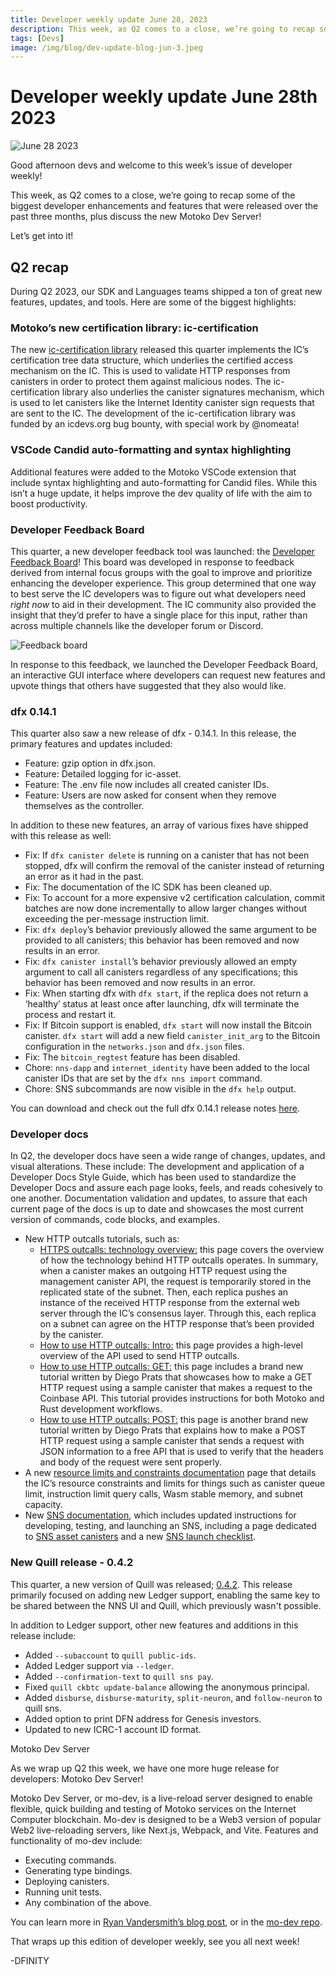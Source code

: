 ```yaml
---
title: Developer weekly update June 28, 2023
description: This week, as Q2 comes to a close, we’re going to recap some of the biggest developer enhancements and features that were released over the past three months, plus discuss the new Motoko Dev Server!
tags: [Devs]
image: /img/blog/dev-update-blog-jun-3.jpeg
---
```


# Developer weekly update June 28th 2023

![June 28 2023](../../static/img/blog/dev-update-blog-jun-3.jpeg)

Good afternoon devs and welcome to this week’s issue of developer weekly!

This week, as Q2 comes to a close, we’re going to recap some of the biggest developer enhancements and features that were released over the past three months, plus discuss the new Motoko Dev Server!

Let’s get into it! 

## Q2 recap

During Q2 2023, our SDK and Languages teams shipped a ton of great new features, updates, and tools. Here are some of the biggest highlights:

### Motoko’s new certification library: ic-certification

The new [ic-certification library](https://mops.one/ic-certification) released this quarter implements the IC’s certification tree data structure, which underlies the certified access mechanism on the IC. This is used to validate HTTP responses from canisters in order to protect them against malicious nodes. The ic-certification library also underlies the canister signatures mechanism, which is used to let canisters like the Internet Identity canister sign requests that are sent to the IC. The development of the ic-certification library was funded by an icdevs.org bug bounty, with special work by @nomeata!

### VSCode Candid auto-formatting and syntax highlighting

Additional features were added to the Motoko VSCode extension that include syntax highlighting and auto-formatting for Candid files. While this isn’t a huge update, it helps improve the dev quality of life with the aim to boost productivity. 

### Developer Feedback Board

This quarter, a new developer feedback tool was launched: the [Developer Feedback Board](https://dx.internetcomputer.org/)! This board was developed in response to feedback derived from internal focus groups with the goal to improve and prioritize enhancing the developer experience. This group determined that one way to best serve the IC developers was to figure out what developers need *right now* to aid in their development. The IC community also provided the insight that they’d prefer to have a single place for this input, rather than across multiple channels like the developer forum or Discord. 

![Feedback board](../../static/img/blog/feedback_board_1.jpg)

In response to this feedback, we launched the Developer Feedback Board, an interactive GUI interface where developers can request new features and upvote things that others have suggested that they also would like. 

### dfx 0.14.1

This quarter also saw a new release of dfx - 0.14.1. In this release, the primary features and updates included: 
- Feature: gzip option in dfx.json.
- Feature: Detailed logging for ic-asset.
- Feature: The .env file now includes all created canister IDs.
- Feature: Users are now asked for consent when they remove themselves as the controller.

In addition to these new features, an array of various fixes have shipped with this release as well:

- Fix: If `dfx canister delete` is running on a canister that has not been stopped, dfx will confirm the removal of the canister instead of returning an error as it had in the past.
- Fix: The documentation of the IC SDK has been cleaned up.
- Fix: To account for a more expensive v2 certification calculation, commit batches are now done incrementally to allow larger changes without exceeding the per-message instruction limit.
- Fix: `dfx deploy`’s behavior previously allowed the same argument to be provided to all canisters; this behavior has been removed and now results in an error.
- Fix: `dfx canister install`’s behavior previously allowed an empty argument to call all canisters regardless of any specifications; this behavior has been removed and now results in an error.
- Fix: When starting dfx with `dfx start`, if the replica does not return a ‘healthy’ status at least once after launching, dfx will terminate the process and restart it.
- Fix: If Bitcoin support is enabled, `dfx start` will now install the Bitcoin canister. `dfx start` will add a new field `canister_init_arg` to the Bitcoin configuration in the `networks.json` and `dfx.json` files.
- Fix: The `bitcoin_regtest` feature has been disabled.
- Chore: `nns-dapp` and `internet_identity` have been added to the local canister IDs that are set by the `dfx nns import` command.
- Chore: SNS subcommands are now visible in the `dfx help` output.

You can download and check out the full dfx 0.14.1 release notes [here](https://github.com/dfinity/sdk/releases/tag/0.14.1).

### Developer docs

In Q2, the developer docs have seen a wide range of changes, updates, and visual alterations. These include:
The development and application of a Developer Docs Style Guide, which has been used to standardize the Developer Docs and assure each page looks, feels, and reads cohesively to one another. 
Documentation validation and updates, to assure that each current page of the docs is up to date and showcases the most current version of commands, code blocks, and examples. 
- New HTTP outcalls tutorials, such as:
    - [HTTPS outcalls: technology overview:](https://internetcomputer.org/docs/current/developer-docs/integrations/https-outcalls/https-outcalls-how-it-works) this page covers the overview of how the technology behind HTTP outcalls operates. In summary, when a canister makes an outgoing HTTP request using the management canister API, the request is temporarily stored in the replicated state of the subnet. Then, each replica pushes an instance of the received HTTP response from the external web server through the IC’s consensus layer. Through this, each replica on a subnet can agree on the HTTP response that’s been provided by the canister.
    - [How to use HTTP outcalls: Intro:](https://internetcomputer.org/docs/current/developer-docs/integrations/https-outcalls/https-outcalls-how-to-use) this page provides a high-level overview of the API used to send HTTP outcalls.
    - [How to use HTTP outcalls: GET:](https://internetcomputer.org/docs/current/developer-docs/integrations/https-outcalls/https-outcalls-get) this page includes a brand new tutorial written by Diego Prats that showcases how to make a GET HTTP request using a sample canister that makes a request to the Coinbase API. This tutorial provides instructions for both Motoko and Rust development workflows.
    - [How to use HTTP outcalls: POST:](https://internetcomputer.org/docs/current/developer-docs/integrations/https-outcalls/https-outcalls-post) this page is another brand new tutorial written by Diego Prats that explains how to make a POST HTTP request using a sample canister that sends a request with JSON information to a free API that is used to verify that the headers and body of the request were sent properly.
- A new [resource limits and constraints documentation](https://internetcomputer.org/docs/current/developer-docs/backend/resource-limits) page that details the IC’s resource constraints and limits for things such as canister queue limit, instruction limit query calls, Wasm stable memory, and subnet capacity. 
- New [SNS documentation](https://internetcomputer.org/docs/current/developer-docs/integrations/sns/), which includes updated instructions for developing, testing, and launching an SNS, including a page dedicated to [SNS asset canisters](https://internetcomputer.org/docs/current/developer-docs/integrations/sns/managing-sns/sns-asset-canister) and a new [SNS launch checklist](https://internetcomputer.org/docs/current/developer-docs/integrations/sns/tokenomics/sns-checklist).

### New Quill release - 0.4.2
This quarter, a new version of Quill was released; [0.4.2](https://github.com/dfinity/quill/releases). This release primarily focused on adding new Ledger support, enabling the same key to be shared between the NNS UI and Quill, which previously wasn't possible. 

In addition to Ledger support, other new features and additions in this release include:

- Added `--subaccount` to `quill public-ids`.
- Added Ledger support via `--ledger`.
- Added `--confirmation-text` to `quill sns pay`.
- Fixed `quill ckbtc update-balance` allowing the anonymous principal.
- Added `disburse`, `disburse-maturity`, `split-neuron`, and `follow-neuron` to quill sns.
- Added option to print DFN address for Genesis investors.
- Updated to new ICRC-1 account ID format.

Motoko Dev Server

As we wrap up Q2 this week, we have one more huge release for developers: Motoko Dev Server!

Motoko Dev Server, or mo-dev, is a live-reload server designed to enable flexible, quick building and testing of Motoko services on the Internet Computer blockchain. Mo-dev is designed to be a Web3 version of popular Web2 live-reloading servers, like Next.js, Webpack, and Vite. Features and functionality of mo-dev include:
- Executing commands.
- Generating type bindings.
- Deploying canisters.
- Running unit tests.
- Any combination of the above.

You can learn more in [Ryan Vandersmith’s blog post](https://ryanvandersmith.medium.com/20363088afb4), or in the [mo-dev repo](https://github.com/dfinity/motoko-dev-server).

That wraps up this edition of developer weekly, see you all next week!

-DFINITY
